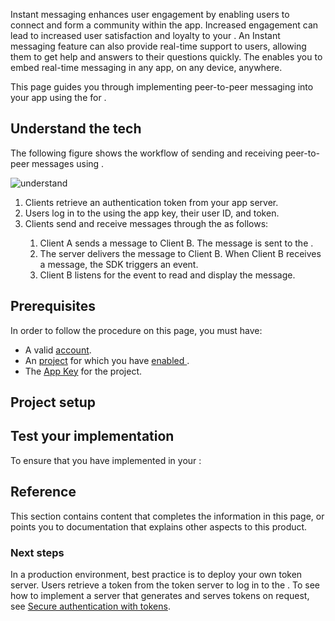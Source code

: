 
Instant messaging enhances user engagement by enabling users to connect and form a community within the app. Increased engagement can lead to increased user satisfaction and loyalty to your <Vpl k="CLIENT"/>. An Instant messaging feature can also provide real-time support to users, allowing them to get help and answers to their questions quickly. The <Vpd k="SDK"/> enables you to embed real-time messaging in any app, on any device, anywhere.

This page guides you through implementing peer-to-peer messaging into your app using the <Vpd k="SDK"/> for <Vpl k="NAME" />.


## Understand the tech

The following figure shows the workflow of sending and receiving peer-to-peer messages using <Vpd k="SDK"/>.

![understand](/images/chat/get-started-sdk-understand.png)

1. Clients retrieve an authentication token from your app server.
1. Users log in to the <Vg k="CHAT_SERVER" /> using the app key, their user ID, and token.
1. Clients send and receive messages through the <Vg k="CHAT_SERVER" /> as follows:
	1. Client A sends a message to Client B. The message is sent to the <Vg k="CHAT_SERVER" />. 
	1. The server delivers the message to Client B. When Client B receives a message, the SDK triggers an event.
	1. Client B listens for the event to read and display the message.

## Prerequisites

In order to follow the procedure on this page, you must have:

- A valid [<Vg k="COMPANY"/> account](../reference/manage-agora-account#create-an-agora-account).
- An [<Vg k="COMPANY"/> project](../reference/manage-agora-account#create-and-manage-projects) for which you have [enabled <Vg k="CHAT" />](enable#enable-).
- The [App Key](enable#get-the-information-of-the-chat-project) for the project.

<Prerequisites />


## Project setup

<ProjectSetup />

<ProjectImplement />

## Test your implementation

To ensure that you have implemented <Vpd k="PRODUCT" /> in your <Vpl k="CLIENT" />:

<ProjectTest />

## Reference
This section contains content that completes the information in this page, or points you to documentation that explains other aspects to this product.

<Reference />

### Next steps

In a production environment, best practice is to deploy your own token server. Users retrieve a token from the token server to log in to the <Vg k="CHAT_SERVER" />. To see how to implement a server that generates and serves tokens on request, see [Secure authentication with tokens](../develop/authentication).

